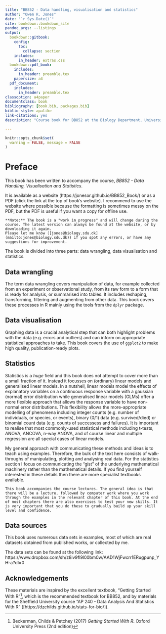 ```yaml
--- 
title: "BB852 - Data handling, visualisation and statistics"
author: "Owen R. Jones"
date: "`r Sys.Date()`"
site: bookdown::bookdown_site
pandoc_args: --listings
output:
  bookdown::gitbook:
    config:
      toc:
        collapse: section
    includes:
      in_header: extras.css
  bookdown::pdf_book:
    includes:
      in_header: preamble.tex
    papersize: a4
  pdf_document:
    includes:
      in_header: preamble.tex
classoption: a4paper
documentclass: book
bibliography: [book.bib, packages.bib]
biblio-style: apalike
link-citations: yes
description: "Course book for BB852 at the Biology Department, University of Southern Denmark"

---
```


```r
knitr::opts_chunk$set(
  warning = FALSE, message = FALSE
)
```

# Preface

This book has been written to accompany the course, *BB852 - Data Handling, Visualisation and Statistics*.

It is available as a website (https://jonesor.github.io/BB852_Book/) or as a PDF (click the link at the top of book's website). I recommend to use the website where possible because the formatting is sometimes messy on the PDF, but the PDF is useful if you want a copy for offline use.

```block
**Note:** The book is a "work in progress" and will change during the course. The latest version can always be found at the website, or by downloading it again. 
Please let me know ([jones@biology.sdu.dk](mailto:jones@biology.sdu.dk)) if you spot any errors, or have any suggestions for improvement.
```

The book is divided into three parts: data wrangling, data visualisation and statistics.

## Data wrangling

The term data wrangling covers manipulation of data, for example collected from an experiment or observational study, from its raw form to a form that is ready for analysis, or summarised into tables. It includes reshaping, transforming, filtering and augmenting from other data. This book covers these processes in R mainly using the tools from the `dplyr` package.

## Data visualisation

Graphing data is a crucial analytical step that can both highlight problems with the data (e.g. errors and outliers) and can inform on appropriate statistical approaches to take. This book covers the use of `ggplot2` to make high quality, publication-ready plots.

## Statistics

Statistics is a *huge* field and this book does not attempt to cover more than a small fraction of it. Instead it focusses on (ordinary) linear models and generalised linear models. In a nutshell, linear models model the effects of explanatory variables on a continuous response variable with a gaussian (normal) error distribution while generalised linear models (GLMs) offer a more flexible approach that allows the response variable to have non-normal error distributions. This flexibility allows the more-appropriate modelling of phenomena including integer counts (e.g. number of individuals, or species, or events), binary (0/1) data (e.g. survived/died) or binomial count data (e.g. counts of successess and failures). It is important to realise that most commonly-used statistical methods including t-tests, ANOVA, ANCOVA, n-way ANOVA, and of course linear and multiple regression are all special cases of linear models. 

My general approach with communicating these methods and ideas is to teach using examples. Therefore, the bulk of the text here consists of walk-throughs of manipulating, plotting and analysing real data. For the statistics section I focus on communicating the "gist" of the underlying mathematical machinery rather than the mathematical details. If you find yourself interested in these details then there are more specialist textbooks available. 


```block
This book accompanies the course lectures. The general idea is that there will be a lecture, followed by computer work where you work  through the examples in the relevant chapter of this book. At the end of most chapters there are also exercises to test your new skills. It is very important that you do these to gradually build up your skill level and confidence.
```

## Data sources

This book uses numerous data sets in examples, most of which are real datasets obtained from published works, or collected by me.

The data sets can be found at the following link:
https://www.dropbox.com/sh/z8iv9fl9l00bm0w/AAD1WjFwcrr1ERugpunp_YH-a?dl=0

## Acknowledgements

These materials are inspired by the excellent textbook, "Getting Started With R"^[Beckerman, Childs & Petchey (2017) *Getting Started With R*. Oxford University Press (2nd edition)], which is the recommended textbook for BB852, and by materials for the Sheffield University course "AP 240 - Data Analysis And Statistics With R" ([https://dzchilds.github.io/stats-for-bio/]).


